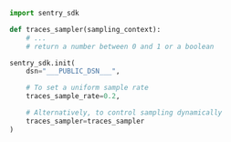 ```python
import sentry_sdk

def traces_sampler(sampling_context):
    # ...
    # return a number between 0 and 1 or a boolean

sentry_sdk.init(
    dsn="___PUBLIC_DSN___",

    # To set a uniform sample rate
    traces_sample_rate=0.2,

    # Alternatively, to control sampling dynamically
    traces_sampler=traces_sampler
)
```
